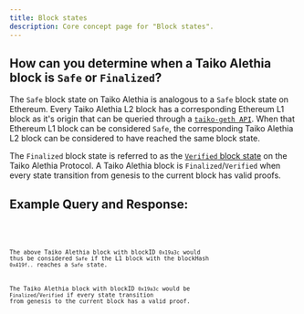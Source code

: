 ```yaml
---
title: Block states
description: Core concept page for "Block states".
---
```



## How can you determine when a Taiko Alethia block is `Safe` or `Finalized`?

The `Safe` block state on Taiko Alethia is analogous to a `Safe` block state on Ethereum.
Every Taiko Alethia L2 block has a corresponding Ethereum L1 block as it's origin that can be queried through a [`taiko-geth API`](https://github.com/taikoxyz/taiko-geth/blob/v1.8.0/eth/taiko_api_backend.go#L50).
When that Ethereum L1 block can be considered `Safe`, the corresponding Taiko Alethia L2 block can be considered to have reached the same block state.

The `Finalized` block state is referred to as the [`Verified` block state](/core-concepts/multi-proofs#verified-blocks-and-parallel-proving) on the Taiko Alethia Protocol.
A Taiko Alethia block is `Finalized`/`Verified` when every state transition from genesis to the current block has valid proofs.

## Example Query and Response:

<Code code='
    {
    "method": "taiko_l1OriginByID",
    "id":1,
    "jsonrpc":"2.0",
    "params":[ "0x19a3c" ]
    }' lang="json" title="query.json" />
<Code code='
    "result":
        {
        "blockID": "0x19a3c",
        "l2BlockHash": "0x0905c85f9a288ebe94eb85743a65c8cf6266097b8b826cdca4f4018e6267c26a",
        "l1BlockHeight": "0x16ef0f",
        "l1BlockHash": "0x419f0c5b2cc90078c7040c3b90d174895ce83d76ebfdd75ad2dd5521036d0938"
        }' lang="json" title="response.json" />

The above Taiko Alethia block with blockID `0x19a3c` would thus be considered `Safe` if the L1 block with the blockHash `0x419f..` reaches a `Safe` state.

The Taiko Alethia block with blockID `0x19a3c` would be `Finalized`/`Verified` if every state transition from genesis to the current block has a valid proof.
